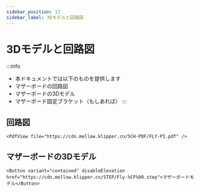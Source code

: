 ```yaml
---
sidebar_position: 12
sidebar_label: 3Dモデルと回路図
---
```


# 3Dモデルと回路図

:::info
* 本ドキュメントでは以下のものを提供します
* マザーボードの回路図
* マザーボードの3Dモデル
* マザーボード固定ブラケット（もしあれば）
:::

## 回路図

    <PdfView file="https://cdn.mellow.klipper.cn/SCH-PDF/FLY-PI.pdf" />


## マザーボードの3Dモデル

    <Button variant="contained" disableElevation href="https://cdn.mellow.klipper.cn/STEP/Fly-%CF%80.step">マザーボードモデル</Button>

